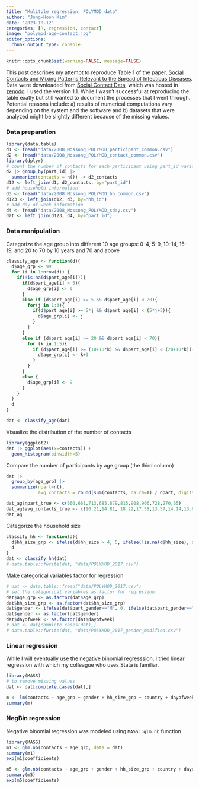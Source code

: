 ```yaml
---
title: "Mulitple regression: POLYMOD data"
author: "Jong-Hoon Kim"
date: "2023-10-12"
categories: [R, regression, contact]
image: "polymod-age-contact.jpg"
editor_options: 
  chunk_output_type: console
---
```


```r
knitr::opts_chunk$set(warning=FALSE, message=FALSE) 
```

This post describes my attempt to reproduce Table 1 of the paper, [Social Contacts and Mixing Patterns Relevant to the Spread of Infectious Diseases](https://journals.plos.org/plosmedicine/article?id=10.1371/journal.pmed.0050074). Data were downloaded from [Social Contact Data](http://www.socialcontactdata.org/), which was hosted in [zenodo](https://zenodo.org/record/3746312#.Xo85CcgzZPY). I used the version 1.1. While I wasn't successful at reproducing the table exatly but still wanted to document the processes that I went through. Potential reasons include: a) results of numerical computations vary depending on the system and the software and b) datasets that were analyzed might be slightly different because of the missing values. 

### Data preparation

```r
library(data.table)
d1 <- fread("data/2008_Mossong_POLYMOD_participant_common.csv")
d2 <- fread("data/2008_Mossong_POLYMOD_contact_common.csv")
library(dplyr)
# count the number of contacts for each participant using part_id variable
d2 |> group_by(part_id) |>
  summarize(contacts = n()) -> d2_contacts
d12 <- left_join(d1, d2_contacts, by="part_id")
# add household information
d3 <- fread("data/2008_Mossong_POLYMOD_hh_common.csv")
d123 <- left_join(d12, d3, by="hh_id")
# add day of week information
d4 <- fread("data/2008_Mossong_POLYMOD_sday.csv")
dat <- left_join(d123, d4, by="part_id")
```

### Data manipulation

Categorize the age group into different 10 age groups: 0-4, 5-9, 10-14, 15-19, and 20 to 70 by 10 years and 70 and above

```r
classify_age <- function(d){
  d$age_grp <- 99
  for (i in 1:nrow(d)) {
    if(!is.na(d$part_age[i])){
      if(d$part_age[i] < 5){
        d$age_grp[i] <- 0
      }
      else if (d$part_age[i] >= 5 && d$part_age[i] < 20){
        for(j in 1:3){
          if(d$part_age[i] >= 5*j && d$part_age[i] < (5*j+5)){
            d$age_grp[i] <- j
          }
        }
      }
      else if (d$part_age[i] >= 20 && d$part_age[i] < 70){
        for (k in 1:5){
          if (d$part_age[i] >= (10+10*k) && d$part_age[i] < (20+10*k)){
            d$age_grp[i] <- k+3
          }
        }
      } 
      else {
        d$age_grp[i] <- 9
      }
    } 
  }
  d
}

dat <- classify_age(dat)
```

Visualize the distribution of the number of contacts
```r
library(ggplot2)
dat |> ggplot(aes(x=contacts)) + 
  geom_histogram(binwidth=5)
```

Compare the number of participants by age group (the third column)

```r
dat |> 
  group_by(age_grp) |> 
  summarize(npart=n(),
            avg_contacts = round(sum(contacts, na.rm=T) / npart, digits=2)) -> dat_ag

dat_ag$npart_true <- c(660,661,713,685,879,815,908,906,728,270,65)
dat_ag$avg_contacts_true <- c(10.21,14.81, 18.22,17.58,13.57,14.14,13.83,12.30,9.21,6.89,9.63)
dat_ag
```

Categorize the household size

```r
classify_hh <- function(d){
  d$hh_size_grp <- ifelse(d$hh_size > 4, 5, ifelse(!is.na(d$hh_size), d$hh_size, 99))
  d
}
dat <- classify_hh(dat)
# data.table::fwrite(dat, "data/POLYMOD_2017.csv")
```

Make categorical variables factor for regression

```r
# dat <- data.table::fread("data/POLYMOD_2017.csv")
# set the categorical variables as factor for regression
dat$age_grp <- as.factor(dat$age_grp)
dat$hh_size_grp <- as.factor(dat$hh_size_grp)
dat$gender <- ifelse(dat$part_gender=="M", 0, ifelse(dat$part_gender=="F", 1, 99))
dat$gender <- as.factor(dat$gender)
dat$dayofweek <- as.factor(dat$dayofweek)
# dat <- dat[complete.cases(dat),]
# data.table::fwrite(dat, "data/POLYMOD_2017_gender_modified.csv")

```

### Linear regression

While I will eventually use the negative binomial regresssion, I tried linear regression with which my colleague who uses Stata is familiar. 
```r
library(MASS)
# to remove missing values
dat <- dat[complete.cases(dat),]

m <- lm(contacts ~ age_grp + gender + hh_size_grp + country + dayofweek, data = dat)
summary(m)
```


### NegBin regression

Negative binomial regression was modeled using `MASS::glm.nb` function

```r
library(MASS)
m1 <- glm.nb(contacts ~ age_grp, data = dat)
summary(m1)
exp(m1$coefficients)

m5 <- glm.nb(contacts ~ age_grp + gender + hh_size_grp + country + dayofweek, data = dat)
summary(m5)
exp(m5$coefficients)
```
